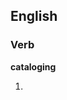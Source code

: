 {{also|cataloguing}}
==English==

===Verb===
'''cataloging'''

# {{present participle of|[[catalog]]}}